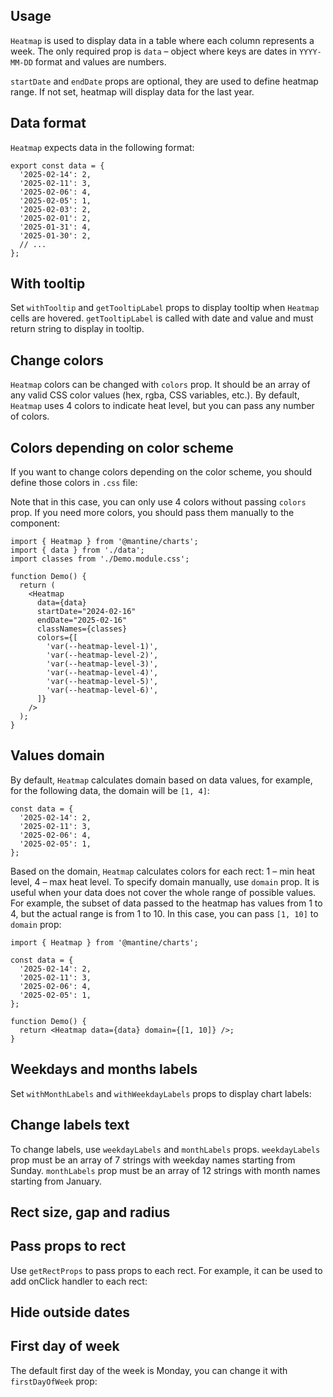 

## Usage

`Heatmap` is used to display data in a table where each column represents a week.
The only required prop is `data` – object where keys are dates in `YYYY-MM-DD` format and values are numbers.

`startDate` and `endDate` props are optional, they are used to define heatmap range.
If not set, heatmap will display data for the last year.

<Demo data={HeatmapDemos.usage} />

## Data format

`Heatmap` expects data in the following format:

```tsx
export const data = {
  '2025-02-14': 2,
  '2025-02-11': 3,
  '2025-02-06': 4,
  '2025-02-05': 1,
  '2025-02-03': 2,
  '2025-02-01': 2,
  '2025-01-31': 4,
  '2025-01-30': 2,
  // ...
};
```

## With tooltip

Set `withTooltip` and `getTooltipLabel` props to display tooltip when
`Heatmap` cells are hovered. `getTooltipLabel` is called with date and value
and must return string to display in tooltip.

<Demo data={HeatmapDemos.tooltip} />

## Change colors

`Heatmap` colors can be changed with `colors` prop. It should be an array of any
valid CSS color values (hex, rgba, CSS variables, etc.). By default, `Heatmap`
uses 4 colors to indicate heat level, but you can pass any number of colors.

<Demo data={HeatmapDemos.colors} />

## Colors depending on color scheme

If you want to change colors depending on the color scheme,
you should define those colors in `.css` file:

<Demo data={HeatmapDemos.cssColors} />

Note that in this case, you can only use 4 colors without passing `colors` prop.
If you need more colors, you should pass them manually to the component:

```tsx
import { Heatmap } from '@mantine/charts';
import { data } from './data';
import classes from './Demo.module.css';

function Demo() {
  return (
    <Heatmap
      data={data}
      startDate="2024-02-16"
      endDate="2025-02-16"
      classNames={classes}
      colors={[
        'var(--heatmap-level-1)',
        'var(--heatmap-level-2)',
        'var(--heatmap-level-3)',
        'var(--heatmap-level-4)',
        'var(--heatmap-level-5)',
        'var(--heatmap-level-6)',
      ]}
    />
  );
}
```

## Values domain

By default, `Heatmap` calculates domain based on data values, for example, for
the following data, the domain will be `[1, 4]`:

```tsx
const data = {
  '2025-02-14': 2,
  '2025-02-11': 3,
  '2025-02-06': 4,
  '2025-02-05': 1,
};
```

Based on the domain, `Heatmap` calculates colors for each rect: 1 – min heat level,
4 – max heat level. To specify domain manually, use `domain` prop. It is useful
when your data does not cover the whole range of possible values. For example,
the subset of data passed to the heatmap has values from 1 to 4, but the actual
range is from 1 to 10. In this case, you can pass `[1, 10]` to `domain` prop:

```tsx
import { Heatmap } from '@mantine/charts';

const data = {
  '2025-02-14': 2,
  '2025-02-11': 3,
  '2025-02-06': 4,
  '2025-02-05': 1,
};

function Demo() {
  return <Heatmap data={data} domain={[1, 10]} />;
}
```

## Weekdays and months labels

Set `withMonthLabels` and `withWeekdayLabels` props to display chart labels:

<Demo data={HeatmapDemos.labels} />

## Change labels text

To change labels, use `weekdayLabels` and `monthLabels` props.
`weekdayLabels` prop must be an array of 7 strings with weekday names starting from Sunday.
`monthLabels` prop must be an array of 12 strings with month names starting from January.

<Demo data={HeatmapDemos.labelsText} />

## Rect size, gap and radius

<Demo data={HeatmapDemos.rectSize} />

## Pass props to rect

Use `getRectProps` to pass props to each rect. For example,
it can be used to add onClick handler to each rect:

<Demo data={HeatmapDemos.getRectProps} />

## Hide outside dates

<Demo data={HeatmapDemos.withOutsideDates} />

## First day of week

The default first day of the week is Monday, you can change it with `firstDayOfWeek` prop:

<Demo data={HeatmapDemos.firstDayOfWeek} />
